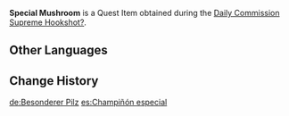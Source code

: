 {{Item Infobox
|id           = 101920
|image        = Item Special Mushroom.png
|type         = Quest Items
|description  = A mushroom needed for making Angler Kayvan's special bait. For some reason, mushrooms of this kind hold some appeal for monsters such that they would willingly collect them...
|source1      = [[Supreme Hookshot?]]
}}
'''Special Mushroom''' is a Quest Item obtained during the [[Daily Commission]] [[Supreme Hookshot?]].
<!--
==Location==
<gallery>

</gallery>
-->
==Other Languages==
{{Other Languages
|default_hidden = 1
|en      = Special Mushroom
|zhs     = 特别的蘑菇
|zhs_rm  = Tèbié de Mógū
|zht     = 特別的蘑菇
|zht_rm  = Tèbié de Mógū
|ja      = 特別なキノコ
|ja_rm   = Tokubetsu-na Kinoko
|ko      = 특별한 버섯
|ko_rm   = Teukbyeolhan Beoseot
|es      = Champiñón especial
|fr      = Champignon spécial
|ru      = Особый гриб
|th      = Mushroom พิเศษ
|th_rm   = 
|vi      = Nấm Rơm Đặc Biệt
|de      = Besonderer Pilz
|id      = Jamur Khusus
|pt      = Cogumelo Especial
|tr      = Özel Mantar
|it      = Fungo speciale
}}

==Change History==
{{Change History|3.0}}

[[de:Besonderer Pilz]]
[[es:Champiñón especial]]
